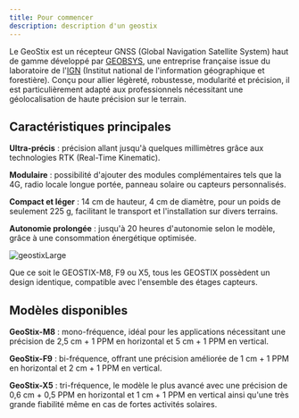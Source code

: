 ```yaml
---
title: Pour commencer
description: description d'un geostix
---
```


Le GeoStix est un récepteur GNSS (Global Navigation Satellite System) haut de gamme développé par [GEOBSYS]('https://geobsys.com), une entreprise française issue du laboratoire de l'[IGN](https://ign.fr) (Institut national de l'information géographique et forestière). 
Conçu pour allier légèreté, robustesse, modularité et précision, il est particulièrement adapté aux professionnels nécessitant une géolocalisation de haute précision sur le terrain.​

## Caractéristiques principales
**Ultra-précis** : précision allant jusqu'à quelques millimètres grâce aux technologies RTK (Real-Time Kinematic).

**Modulaire** : possibilité d'ajouter des modules complémentaires tels que la 4G, radio locale longue portée, panneau solaire ou capteurs personnalisés.

**Compact et léger** : 14 cm de hauteur, 4 cm de diamètre, pour un poids de seulement 225 g, facilitant le transport et l'installation sur divers terrains.

**Autonomie prolongée** : jusqu'à 20 heures d'autonomie selon le modèle, grâce à une consommation énergétique optimisée.

 ![geostixLarge](/images/geostixLarge.png)


<Aside type="note" title="Un unique design">
  Que ce soit le GEOSTIX-M8, F9 ou X5, tous les GEOSTIX possèdent un design identique, compatible avec l'ensemble des étages capteurs. 
</Aside>


## Modèles disponibles
**GeoStix-M8** : mono-fréquence, idéal pour les applications nécessitant une précision de 2,5 cm + 1 PPM en horizontal et 5 cm + 1 PPM en vertical.

**GeoStix-F9** : bi-fréquence, offrant une précision améliorée de 1 cm + 1 PPM en horizontal et 2 cm + 1 PPM en vertical.

**GeoStix-X5** : tri-fréquence, le modèle le plus avancé avec une précision de 0,6 cm + 0,5 PPM en horizontal et 1 cm + 1 PPM en vertical ainsi qu'une très grande fiabilité même en cas de fortes activités solaires.​


